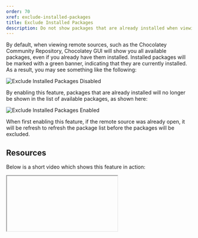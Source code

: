 ```yaml
---
order: 70
xref: exclude-installed-packages
title: Exclude Installed Packages
description: Do not show packages that are already installed when viewing sources
---
```


By default, when viewing remote sources, such as the Chocolatey Community Repository, Chocolatey GUI will show you all
available packages, even if you already have them installed.  Installed packages will be marked with a green banner,
indicating that they are currently installed.  As a result, you may see something like the following:

![Exclude Installed Packages Disabled](https://img.chocolatey.org/docs/chocolatey-gui/feature_exclude_installed_packages_disabled.png "Exclude Installed Packages Disabled")

By enabling this feature, packages that are already installed will no longer be shown in the list of available packages,
as shown here:

![Exclude Installed Packages Enabled](https://img.chocolatey.org/docs/chocolatey-gui/feature_exclude_installed_packages_enabled.png "Exclude Installed Packages Enabled")

<Callout type="info">
    When first enabling this feature, if the remote source was already open, it will be refresh to refresh the package list before the packages will be excluded.
</Callout>

## Resources

Below is a short video which shows this feature in action:

<Iframe ratio="16x9" link="https://www.youtube.com/embed/Zsyr51jr4QY?list=PL84yg23i9GBjAMY0OfHfn-MH4rviaccuc" />

## Example

This feature can be enabled, for the currently logged in user, by running the following command:

```powershell
chocolateyguicli feature enable --name="'ExcludeInstalledPackages'"
```

This feature can be disabled, for the currently logged in user, by running the following command:

```powershell
chocolateyguicli feature disable --name="'ExcludeInstalledPackages'"
```

Or, to enable/disable it globally at the machine level, run the following commands:

```powershell
chocolateyguicli feature enable --name="'ExcludeInstalledPackages'" --global

chocolateyguicli feature disable --name="'ExcludeInstalledPackages'" --global
```

## Default Value

The default value for this feature is disabled.

## Availability

The ability to control this feature from the Chocolatey GUI Settings screen has existed since Chocolatey GUI v0.17.0.

The ability to control this feature from the command line using `chocolateyguicli` has existed since Chocolatey GUI
v0.17.0.

